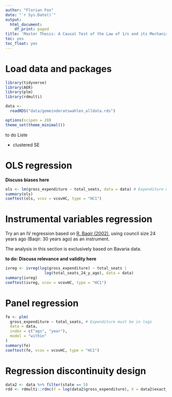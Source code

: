 ```yaml
---
author: "Florian Fox"
date: "`r Sys.Date()`"
output:
  html_document:
    df_print: paged
title: 'Master Thesis: A Causal Test of the Law of 1/n and its Mechanisms -- Analysis'
toc: yes
toc_float: yes
---
```


# Load data and packages

```r
library(tidyverse)
library(AER)
library(plm)
library(rdmulti)
```

```r
data <-
  readRDS("data/gemeinderatswahlen_alldata.rds")
```

```r
options(scipen = 20)
theme_set(theme_minimal())
```

to do Liste

- clustered SE


# OLS regression

**Discuss biases here**

```r
ols <- lm(gross_expenditure ~ total_seats, data = data) # Expenditure must be in logs
summary(ols)
coeftest(ols, vcov = vcovHC, type = "HC1")
```





# Instrumental variables regression

Try an an IV regression based on [R. Baqir (2002)](https://doi.org/10.1086/342804), using council size 24 years ago (Baqir: 30 years ago) as an instrument.

The analysis in this section is exclusively based on Bavaria data.

**to do: Discuss relevance and validity here**

```r
ivreg <- ivreg(log(gross_expenditure) ~ total_seats |
                 log(total_seats_24_y_ago), data = data)
summary(ivreg)
coeftest(ivreg, vcov = vcovHC, type = "HC1")
```



# Panel regression

```r
fe <- plm(
  gross_expenditure ~ total_seats, # Expenditure must be in logs
  data = data,
  index = c("ags", "year"),
  model = "within"
)
summary(fe)
coeftest(fe, vcov = vcovHC, type = "HC1")
```



# Regression discontinuity design

```r
data2 <- data %>% filter(state == 5)
rdd <- rdmulti::rdmc(Y = log(data2$gross_expenditure), X = data2$exact_pop, C = data2$inhabitants_treshold)
```





```r

```
